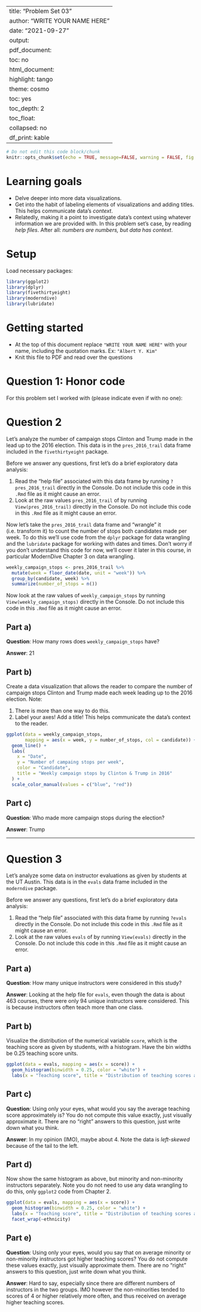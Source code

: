 
---
title: "Problem Set 03"
author: "WRITE YOUR NAME HERE"
date: "2021-09-27"
output:
  pdf_document:
    toc: no
  html_document:
    highlight: tango
    theme: cosmo
    toc: yes
    toc_depth: 2
    toc_float:
      collapsed: no
    df_print: kable
---

```r
# Do not edit this code block/chunk
knitr::opts_chunk$set(echo = TRUE, message=FALSE, warning = FALSE, fig.width = 16/2, fig.height = 9/2)
```

# Learning goals

* Delve deeper into more data visualizations.
* Get into the habit of labeling elements of visualizations and adding titles. This helps communicate data's *context*.
* Relatedly, making it a point to investigate data's context using whatever information we are provided with. In this problem set's case, by reading *help files*. After all: *numbers are numbers, but data has context*.

# Setup

Load necessary packages:

```r
library(ggplot2)
library(dplyr)
library(fivethirtyeight)
library(moderndive)
library(lubridate)
```



# Getting started

* At the top of this document replace `"WRITE YOUR NAME HERE"` with your name, including the quotation marks. Ex: `"Albert Y. Kim"`
* Knit this file to PDF and read over the questions



# Question 1: Honor code

For this problem set I worked with (please indicate even if with no one):



# Question 2

Let's analyze the number of campaign stops Clinton and Trump made in the lead up to the 2016 election. This data is in the `pres_2016_trail` data frame included in the `fivethirtyeight` package. 

Before we answer any questions, first let's do a brief exploratory data analysis:

1. Read the "help file" associated with this data frame by running `?pres_2016_trail` directly in the Console. Do not include this code in this `.Rmd` file as it might cause an error. 
1. Look at the raw values `pres_2016_trail` of by running `View(pres_2016_trail)` directly in the Console. Do not include this code in this `.Rmd` file as it might cause an error. 

Now let's take the `pres_2016_trail` data frame and "wrangle" it (i.e. transform it) to count the number of stops both candidates made per week. To do this we'll use code from the `dplyr` package for data wrangling and the `lubridate` package for working with dates and times. Don't worry if you don't understand this code for now, we'll cover it later in this course, in particular ModernDive Chapter 3 on data wrangling. 

```r
weekly_campaign_stops <- pres_2016_trail %>% 
  mutate(week = floor_date(date, unit = "week")) %>% 
  group_by(candidate, week) %>% 
  summarize(number_of_stops = n())
```

Now look at the raw values of `weekly_campaign_stops` by running `View(weekly_campaign_stops)` directly in the Console. Do not include this code in this `.Rmd` file as it might cause an error. 

## Part a)

**Question**: How many rows does `weekly_campaign_stops` have?

**Answer**: 21

## Part b)

Create a data visualization that allows the reader to compare the number of campaign stops Clinton and Trump made each week leading up to the 2016 election. Note:

1. There is more than one way to do this.
1. Label your axes! Add a title! This helps communicate the data's context to the reader.

```r
ggplot(data = weekly_campaign_stops, 
       mapping = aes(x = week, y = number_of_stops, col = candidate)) +
  geom_line() +
  labs(
    x = "Date", 
    y = "Number of campaing stops per week", 
    color = "Candidate",
    title = "Weekly campaign stops by Clinton & Trump in 2016"
  ) + 
  scale_color_manual(values = c("blue", "red"))
```


## Part c)

**Question**: Who made more campaign stops during the election?

**Answer**: Trump



***
  


# Question 3

Let's analyze some data on instructor evaluations as given by students at the UT Austin. This data is in the `evals` data frame included in the `moderndive` package. 

Before we answer any questions, first let's do a brief exploratory data analysis:

1. Read the "help file" associated with this data frame by running `?evals` directly in the Console. Do not include this code in this `.Rmd` file as it might cause an error. 
1. Look at the raw values `evals` of by running `View(evals)` directly in the Console. Do not include this code in this `.Rmd` file as it might cause an error. 


## Part a)

**Question**: How many unique instructors were considered in this study?

**Answer**: Looking at the help file for `evals`, even though the data is about 463 courses, there were only 94 unique instructors were considered. This is because instructors often teach more than one class. 


## Part b)

Visualize the distribution of the numerical variable `score`, which is the teaching score as given by students, with a histogram. Have the bin widths be 0.25 teaching score units.

```r
ggplot(data = evals, mapping = aes(x = score)) +
  geom_histogram(binwidth = 0.25, color = "white") +
  labs(x = "Teaching score", title = "Distribution of teaching scores at UT Austin")
```


## Part c)

**Question**: Using only your eyes, what would you say the average teaching score approximately is? You do not compute this value exactly, just visually approximate it. There are no "right" answers to this question, just write down what you think. 

**Answer**: In my opinion (IMO), maybe about 4. Note the data is *left-skewed* because of the tail to the left. 


## Part d)

Now show the same histogram as above, but minority and non-minority instructors separately. Note you do not need to use any data wrangling to do this, only `ggplot2` code from Chapter 2.

```r
ggplot(data = evals, mapping = aes(x = score)) +
  geom_histogram(binwidth = 0.25, color = "white") +
  labs(x = "Teaching score", title = "Distribution of teaching scores at UT Austin") +
  facet_wrap(~ethnicity)
```



## Part e)

**Question**: Using only your eyes, would you say that on average minority or non-minority instructors got higher teaching scores? You do not compute these values exactly, just visually approximate them. There are no "right" answers to this question, just write down what you think. 

**Answer**: Hard to say, especially since there are different numbers of instructors in the two groups. IMO however the non-minorities tended to scores of 4 or higher relatively more often, and thus received on average higher teaching scores. 
